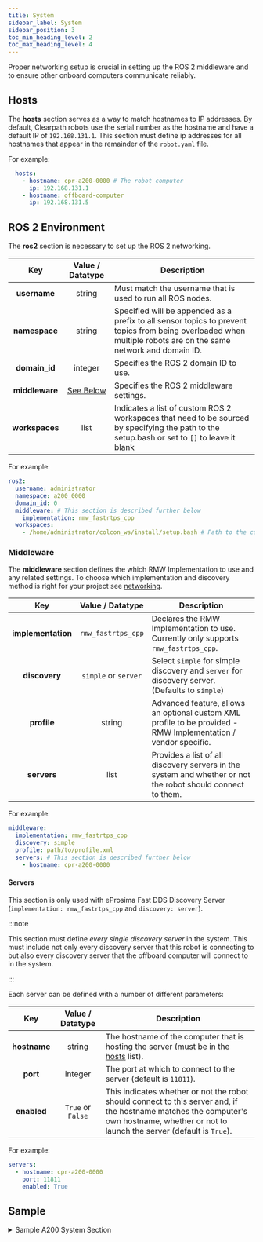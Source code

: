 ```yaml
---
title: System
sidebar_label: System
sidebar_position: 3
toc_min_heading_level: 2
toc_max_heading_level: 4
---
```

Proper networking setup is crucial in setting up the ROS 2 middleware and to ensure other onboard computers communicate reliably.

## Hosts

The **hosts** section serves as a way to match hostnames to IP addresses. By default, Clearpath robots use the serial number as
the hostname and have a default IP of `192.168.131.1`. This section must define ip addresses for all hostnames that appear in
the remainder of the `robot.yaml` file. 

For example:

```yaml
  hosts:
    - hostname: cpr-a200-0000 # The robot computer
      ip: 192.168.131.1
    - hostname: offboard-computer
      ip: 192.168.131.5
```

## ROS 2 Environment

The **ros2** section is necessary to set up the ROS 2 networking.

| Key | Value / Datatype | Description |
|:---:| :--------------: | ----------- |
| **username**   | string    | Must match the username that is used to run all ROS nodes. |
| **namespace**  | string    | Specified will be appended as a prefix to all sensor topics to prevent topics from being overloaded when multiple robots are on the same network and domain ID. |
| **domain_id**  | integer   | Specifies the ROS 2 domain ID to use. |
| **middleware** | [See Below](#middleware) | Specifies the ROS 2 middleware settings. |
| **workspaces** | list      | Indicates a list of custom ROS 2 workspaces that need to be sourced by specifying the path to the setup.bash or set to `[]` to leave it blank |

For example:

```yaml
ros2:
  username: administrator
  namespace: a200_0000
  domain_id: 0
  middleware: # This section is described further below
    implementation: rmw_fastrtps_cpp
  workspaces:
    - /home/administrator/colcon_ws/install/setup.bash # Path to the custom workspace
```

### Middleware

The **middleware** section defines the which RMW Implementation to use and any related settings. To choose
which implementation and discovery method is right for your project see [networking](../../networking/ros2-networking.mdx).

| Key | Value / Datatype | Description |
|:---:| :--------------: | ----------- |
| **implementation** | `rmw_fastrtps_cpp`   | Declares the RMW Implementation to use. Currently only supports `rmw_fastrtps_cpp`. |
| **discovery**      | `simple` or `server` | Select `simple` for simple discovery and `server` for discovery server. (Defaults to `simple`) |
| **profile**        | string               | Advanced feature, allows an optional custom XML profile to be provided - RMW Implementation / vendor specific. |
| **servers**        | list                 | Provides a list of all discovery servers in the system and whether or not the robot should connect to them. |

For example:

```yaml
middleware:
  implementation: rmw_fastrtps_cpp
  discovery: simple
  profile: path/to/profile.xml
  servers: # This section is described further below
    - hostname: cpr-a200-0000
```

#### Servers

This section is only used with eProsima Fast DDS Discovery Server (`implementation: rmw_fastrtps_cpp` and `discovery: server`).

:::note

This section must define *every single discovery server* in the system. This must include not only every discovery server
that this robot is connecting to but also every discovery server that the offboard computer will connect to in the system.

:::

Each server can be defined with a number of different parameters:

| Key | Value / Datatype | Description |
|:---:| :--------------: | ----------- |
| **hostname** | string            | The hostname of the computer that is hosting the server (must be in the [hosts](#Hosts) list). |
| **port**     | integer           | The port at which to connect to the server (default is `11811`). |
| **enabled**  | `True` or `False` | This indicates whether or not the robot should connect to this server and, if the hostname matches the computer's own hostname, whether or not to launch the server (default is `True`). |

For example:
```yaml
servers:
  - hostname: cpr-a200-0000
    port: 11811
    enabled: True
```

## Sample

<details><summary>Sample A200 System Section</summary>
<p>

In our sample, we have a **Husky A200** platform whose primary computer has the hostname: `cpr-a200-0000` and IP: `192.168.131.1`.

By default, all Clearpath robots use the username `administrator` and the robot's namespace matches the `serial_number`.

```yaml
system:
  hosts:
    - hostname: cpr-a200-0000
      ip: 192.168.131.1
  ros2:
    username: administrator
    namespace: a200_0000
    domain_id: 0
    middleware:
      implementation: rmw_fastrtps_cpp
      discovery: simple
    workspaces: []
```

At this point, with just the **serial_number** and **system** defined, our robot is just the standard **Husky A200** platform, and looks like this:

<center>
  <figure>
    <img
      src={require("../img/husky_platform_0.png").default}
      width="500"
    />
    <figcaption>Default Husky A200</figcaption>
  </figure>
</center>

</p>
</details>
